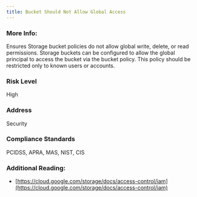 ```yaml
---
title: Bucket Should Not Allow Global Access
---
```


### More Info:

Ensures Storage bucket policies do not allow global write, delete, or read permissions. Storage buckets can be configured to allow the global principal to access the bucket via the bucket policy. This policy should be restricted only to known users or accounts.

### Risk Level

High

### Address

Security

### Compliance Standards

PCIDSS, APRA, MAS, NIST, CIS

### Additional Reading:

- [https://cloud.google.com/storage/docs/access-control/iam](https://cloud.google.com/storage/docs/access-control/iam)
